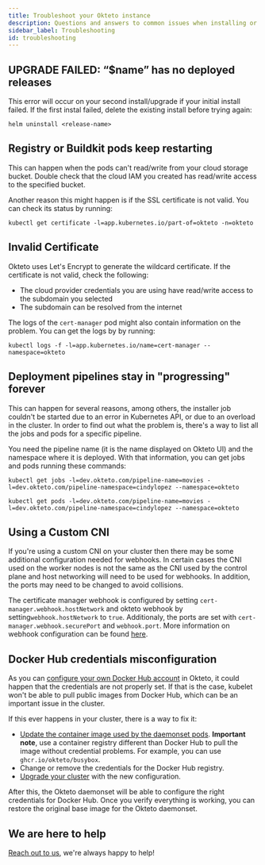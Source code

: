 ```yaml
---
title: Troubleshoot your Okteto instance
description: Questions and answers to common issues when installing or upgrading your Okteto instance
sidebar_label: Troubleshooting
id: troubleshooting
---
```


## UPGRADE FAILED: “$name” has no deployed releases

This error will occur on your second install/upgrade if your initial install failed. If the first instal failed, delete the existing install before trying again:

```
helm uninstall <release-name>
```

## Registry or Buildkit pods keep restarting

This can happen when the pods can't read/write from your cloud storage bucket. Double check that the cloud IAM you created has read/write access to the specified bucket.

Another reason this might happen is if the SSL certificate is not valid. You can check its status by running:

```console
kubectl get certificate -l=app.kubernetes.io/part-of=okteto -n=okteto
```

## Invalid Certificate

Okteto uses Let's Encrypt to generate the wildcard certificate. If the certificate is not valid, check the following:

- The cloud provider credentials you are using have read/write access to the subdomain you selected
- The subdomain can be resolved from the internet

The logs of the `cert-manager` pod might also contain information on the problem. You can get the logs by by running:

```console
kubectl logs -f -l=app.kubernetes.io/name=cert-manager --namespace=okteto
```

## Deployment pipelines stay in "progressing" forever

This can happen for several reasons, among others, the installer job couldn't be started due to an error in Kubernetes API, or due to an overload in the cluster.
In order to find out what the problem is, there's a way to list all the jobs and pods for a specific pipeline.

You need the pipeline name (it is the name displayed on Okteto UI) and the namespace where it is deployed. With that information, you can get jobs and pods running these commands:

```console
kubectl get jobs -l=dev.okteto.com/pipeline-name=movies -l=dev.okteto.com/pipeline-namespace=cindylopez --namespace=okteto
```

```console
kubectl get pods -l=dev.okteto.com/pipeline-name=movies -l=dev.okteto.com/pipeline-namespace=cindylopez --namespace=okteto
```

## Using a Custom CNI

If you're using a custom CNI on your cluster then there may be some additional configuration needed for webhooks.
In certain cases the CNI used on the worker nodes is not the same as the CNI used by the control plane and host networking will need to be used for webhooks.
In addition, the ports may need to be changed to avoid collisions.

The certificate manager webhook is configured by setting `cert-manager.webhook.hostNetwork` and okteto webhook by setting`webhook.hostNetwork` to `true`.
Additionaly, the ports are set with `cert-manager.webhook.securePort` and `webhook.port`.
More information on webhook configuration can be found [here](/docs/self-hosted/administration/configuration/#webhook).

## Docker Hub credentials misconfiguration

As you can [configure your own Docker Hub account](/docs/self-hosted/administration/configuration/#privateregistry) in Okteto, it could happen that the credentials are not properly set. If that is the case, kubelet won't be able to pull public images from Docker Hub, which can be an important issue in the cluster.

If this ever happens in your cluster, there is a way to fix it:
- [Update the container image used by the daemonset pods](/docs/self-hosted/administration/configuration/#daemonset). **Important note**, use a container registry different than Docker Hub to pull the image without credential problems. For example, you can use `ghcr.io/okteto/busybox`.
- Change or remove the credentials for the Docker Hub registry.
- [Upgrade your cluster](/docs/self-hosted/install/upgrade/) with the new configuration.

After this, the Okteto daemonset will be able to configure the right credentials for Docker Hub. Once you verify everything is working, you can restore the original base image for the Okteto daemonset.

## We are here to help

[Reach out to us](https://community.okteto.com/), we're always happy to help!